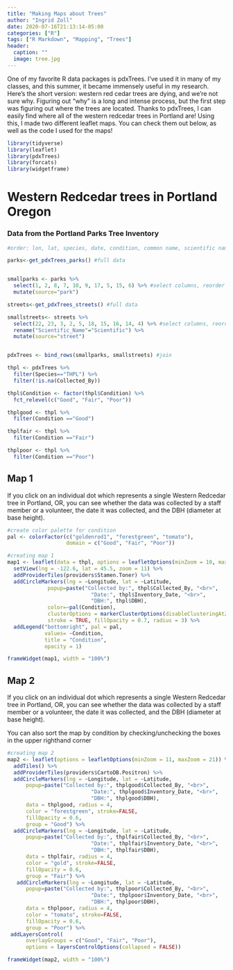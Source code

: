 ```yaml
---
title: "Making Maps about Trees"
author: "Ingrid Zoll"
date: 2020-07-16T21:13:14-05:00
categories: ["R"]
tags: ["R Markdown", "Mapping", "Trees"]
header:
  caption: ""
  image: tree.jpg
---
```


One of my favorite R data packages is pdxTrees. I've used it in many of my classes, and this summer, it became immensely useful in my research. Here's the short version: western red cedar trees are dying, and we're not sure why. Figuring out "why" is a long and intense process, but the first step was figuring out where the trees are located. Thanks to pdxTrees, I can easily find where all of the western redcedar trees in Portland are! Using this, I made two different leaflet maps. You can check them out below, as well as the code I used for the maps!

```r
library(tidyverse)
library(leaflet)
library(pdxTrees)
library(forcats)
library(widgetframe)
```

# Western Redcedar trees in Portland Oregon
### Data from the Portland Parks Tree Inventory

```r
#order: lon, lat, species, date, condition, common name, scientific name, family, collected by

parks<-get_pdxTrees_parks() #full data


smallparks <- parks %>%
  select(1, 2, 8, 7, 10, 9, 17, 5, 15, 6) %>% #select columns, reorder
  mutate(source="park")

streets<-get_pdxTrees_streets() #full data

smallstreets<- streets %>%
  select(22, 23, 3, 2, 5, 18, 15, 16, 14, 4) %>% #select columns, reorder 
  rename("Scientific_Name"="Scientific") %>%
  mutate(source="street")


pdxTrees <- bind_rows(smallparks, smallstreets) #join
```

```r
thpl <- pdxTrees %>%
  filter(Species=="THPL") %>%
  filter(!is.na(Collected_By))

thpl$Condition <- factor(thpl$Condition) %>%
  fct_relevel(c("Good", "Fair", "Poor"))

thplgood <- thpl %>%
  filter(Condition =="Good")

thplfair <- thpl %>%
  filter(Condition =="Fair")

thplpoor <- thpl %>%
  filter(Condition =="Poor")
```

## Map 1

If you click on an individual dot which represents a single Western Redcedar tree in Portland, OR, you can see whether the data was collected by a staff member or a volunteer, the date it was collected, and the DBH (diameter at base height).

```r
#create color palette for condition
pal <- colorFactor(c("goldenrod1", "forestgreen", "tomato"), 
                   domain = c("Good", "Fair", "Poor"))

#creating map 1
map1 <- leaflet(data = thpl, options = leafletOptions(minZoom = 10, maxZoom = 21)) %>% 
  setView(lng = -122.6, lat = 45.5, zoom = 11) %>%
  addProviderTiles(providers$Stamen.Toner) %>%
  addCircleMarkers(lng = ~Longitude, lat = ~Latitude, 
             popup=paste("Collected by:", thpl$Collected_By, "<br>",
                           "Date:", thpl$Inventory_Date, "<br>",
                           "DBH:", thpl$DBH), 
             color=~pal(Condition), 
             clusterOptions = markerClusterOptions(disableClusteringAtZoom=14), 
             stroke = TRUE, fillOpacity = 0.7, radius = 3) %>%
  addLegend("bottomright", pal = pal, 
            values= ~Condition,
            title = "Condition",
            opacity = 1)

frameWidget(map1, width = "100%")
```

## Map 2

If you click on an individual dot which represents a single Western Redcedar tree in Portland, OR, you can see whether the data was collected by a staff member or a volunteer, the date it was collected, and the DBH (diameter at base height).

You can also sort the map by condition by checking/unchecking the boxes in the upper righthand corner

```r
#creating map 2
map2 <- leaflet(options = leafletOptions(minZoom = 11, maxZoom = 21)) %>%
  addTiles() %>% 
  addProviderTiles(providers$CartoDB.Positron) %>%
  addCircleMarkers(lng = ~Longitude, lat = ~Latitude,
      popup=paste("Collected by:", thplgood$Collected_By, "<br>",
                           "Date:", thplgood$Inventory_Date, "<br>",
                           "DBH:", thplgood$DBH),
      data = thplgood, radius = 4,
      color = "forestgreen", stroke=FALSE,
      fillOpacity = 0.6, 
      group = "Good") %>%
  addCircleMarkers(lng = ~Longitude, lat = ~Latitude, 
      popup=paste("Collected by:", thplfair$Collected_By, "<br>",
                           "Date:", thplfair$Inventory_Date, "<br>",
                           "DBH:", thplfair$DBH),
      data = thplfair, radius = 4,
      color = "gold", stroke=FALSE,
      fillOpacity = 0.6,
      group = "Fair") %>%
   addCircleMarkers(lng = ~Longitude, lat = ~Latitude, 
      popup=paste("Collected by:", thplpoor$Collected_By, "<br>",
                           "Date:", thplpoor$Inventory_Date, "<br>",
                           "DBH:", thplpoor$DBH),
      data = thplpoor, radius = 4,
      color = "tomato", stroke=FALSE,
      fillOpacity = 0.6,
      group = "Poor") %>%
 addLayersControl(
      overlayGroups = c("Good", "Fair", "Poor"),
      options = layersControlOptions(collapsed = FALSE))

frameWidget(map2, width = "100%")
```

